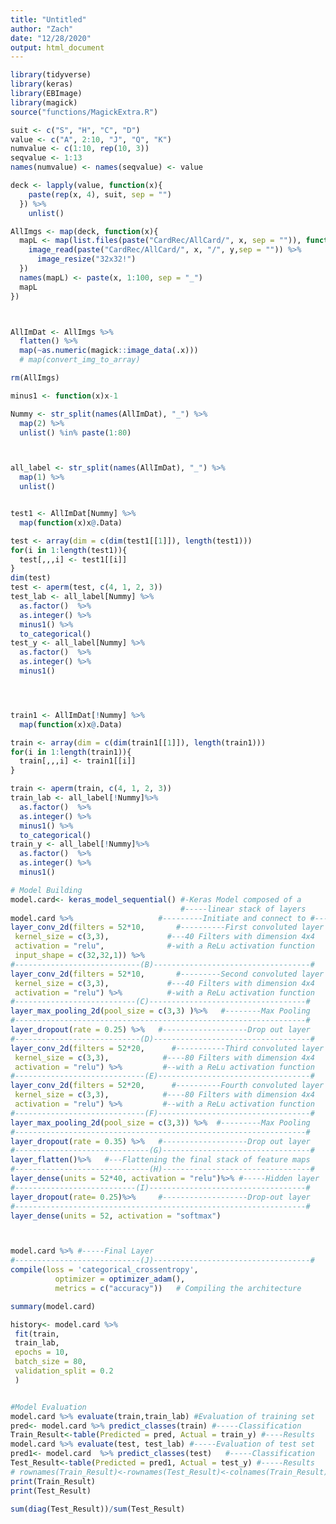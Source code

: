 ```yaml
---
title: "Untitled"
author: "Zach"
date: "12/28/2020"
output: html_document
---
```


```r
library(tidyverse)
library(keras)
library(EBImage)
library(magick)
source("functions/MagickExtra.R")
```

```r
suit <- c("S", "H", "C", "D")
value <- c("A", 2:10, "J", "Q", "K")
numvalue <- c(1:10, rep(10, 3))
seqvalue <- 1:13
names(numvalue) <- names(seqvalue) <- value

deck <- lapply(value, function(x){
    paste(rep(x, 4), suit, sep = "")
  }) %>%
    unlist()
```





```r
AllImgs <- map(deck, function(x){
  mapL <- map(list.files(paste("CardRec/AllCard/", x, sep = "")), function(y){
    image_read(paste("CardRec/AllCard/", x, "/", y,sep = "")) %>%
      image_resize("32x32!")
  })
  names(mapL) <- paste(x, 1:100, sep = "_")
  mapL
}) 



AllImDat <- AllImgs %>%
  flatten() %>%
  map(~as.numeric(magick::image_data(.x)))
  # map(convert_img_to_array)

rm(AllImgs)

minus1 <- function(x)x-1

Nummy <- str_split(names(AllImDat), "_") %>%
  map(2) %>%
  unlist() %in% paste(1:80)



all_label <- str_split(names(AllImDat), "_") %>%
  map(1) %>%
  unlist()


test1 <- AllImDat[Nummy] %>%
  map(function(x)x@.Data) 

test <- array(dim = c(dim(test1[[1]]), length(test1)))
for(i in 1:length(test1)){
  test[,,,i] <- test1[[i]]
}
dim(test)
test <- aperm(test, c(4, 1, 2, 3))
test_lab <- all_label[Nummy] %>%
  as.factor()  %>%
  as.integer() %>%
  minus1() %>%
  to_categorical()
test_y <- all_label[Nummy] %>%
  as.factor()  %>%
  as.integer() %>%
  minus1() 




train1 <- AllImDat[!Nummy] %>%
  map(function(x)x@.Data)

train <- array(dim = c(dim(train1[[1]]), length(train1)))
for(i in 1:length(train1)){
  train[,,,i] <- train1[[i]]
}

train <- aperm(train, c(4, 1, 2, 3))
train_lab <- all_label[!Nummy]%>%
  as.factor()  %>%
  as.integer() %>%
  minus1() %>%
  to_categorical()
train_y <- all_label[!Nummy]%>%
  as.factor()  %>%
  as.integer() %>%
  minus1()


```


```r
# Model Building
model.card<- keras_model_sequential() #-Keras Model composed of a 
                                      #-----linear stack of layers
model.card %>%                   #---------Initiate and connect to #----------------------------(A)-----------------------------------#
layer_conv_2d(filters = 52*10,       #----------First convoluted layer
 kernel_size = c(3,3),             #---40 Filters with dimension 4x4
 activation = "relu",              #-with a ReLu activation function
 input_shape = c(32,32,1)) %>%   
#----------------------------(B)-----------------------------------#
layer_conv_2d(filters = 52*10,       #---------Second convoluted layer
 kernel_size = c(3,3),             #---40 Filters with dimension 4x4
 activation = "relu") %>%          #-with a ReLu activation function
#---------------------------(C)-----------------------------------#
layer_max_pooling_2d(pool_size = c(3,3) )%>%   #--------Max Pooling
#-----------------------------------------------------------------#
layer_dropout(rate = 0.25) %>%   #-------------------Drop out layer
#----------------------------(D)-----------------------------------#
layer_conv_2d(filters = 52*20,      #-----------Third convoluted layer
 kernel_size = c(3,3),            #----80 Filters with dimension 4x4
 activation = "relu") %>%         #--with a ReLu activation function
#-----------------------------(E)----------------------------------#
layer_conv_2d(filters = 52*20,      #----------Fourth convoluted layer
 kernel_size = c(3,3),            #----80 Filters with dimension 4x4
 activation = "relu") %>%         #--with a ReLu activation function
#-----------------------------(F)----------------------------------#
layer_max_pooling_2d(pool_size = c(3,3)) %>%  #---------Max Pooling
#-----------------------------------------------------------------#
layer_dropout(rate = 0.35) %>%   #-------------------Drop out layer
#------------------------------(G)---------------------------------#
layer_flatten()%>%   #---Flattening the final stack of feature maps
#------------------------------(H)---------------------------------#
layer_dense(units = 52*40, activation = "relu")%>% #-----Hidden layer
#---------------------------(I)-----------------------------------#
layer_dropout(rate= 0.25)%>%     #-------------------Drop-out layer
#-----------------------------------------------------------------#
layer_dense(units = 52, activation = "softmax") 



model.card %>% #-----Final Layer
#----------------------------(J)-----------------------------------#
compile(loss = 'categorical_crossentropy',
          optimizer = optimizer_adam(),
          metrics = c("accuracy"))   # Compiling the architecture

summary(model.card)

```

```r
history<- model.card %>%
 fit(train, 
 train_lab, 
 epochs = 10,
 batch_size = 80,
 validation_split = 0.2
 )



```


```r
#Model Evaluation
model.card %>% evaluate(train,train_lab) #Evaluation of training set 
pred<- model.card %>% predict_classes(train) #-----Classification
Train_Result<-table(Predicted = pred, Actual = train_y) #----Results
model.card %>% evaluate(test, test_lab) #-----Evaluation of test set
pred1<- model.card  %>% predict_classes(test)   #-----Classification
Test_Result<-table(Predicted = pred1, Actual = test_y) #-----Results
# rownames(Train_Result)<-rownames(Test_Result)<-colnames(Train_Result)<-colnames(Test_Result)<-deck
print(Train_Result)
print(Test_Result)
```

```r
sum(diag(Test_Result))/sum(Test_Result)
```



